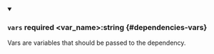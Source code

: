 
<details className="config-field" data-expandable="false" open>
<summary>

### `vars` <span className="config-field-required" data-required="false">required</span> <span className="config-field-type">&lt;var_name&gt;:string</span> <span className="config-field-default"></span> <span className="config-field-enum"></span> {#dependencies-vars}

Vars are variables that should be passed to the dependency.

</summary>



</details>
